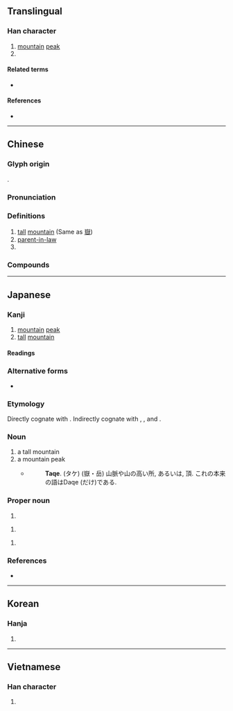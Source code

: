 {{also|嶽}}
{{character info/new}}
==Translingual==

===Han character===
{{Han char|rn=46|rad=山|as=05|sn=8|four=72772|canj=OMU|ids=⿱丘山}}

# [[mountain]] [[peak]]
# {{surname|lang=zh}}

====Related terms====
* {{l|mul|山}}

====References====
* {{Han ref|kx=0309.310|dkj=08001|dj=0609.250|hdz=10767.140|uh=5CB3|ud=23731|bh=A9A8|bd=43432}}

----

==Chinese==
{{zh-forms|t2=嶽}}
{{zh-wp|zh:岳姓}}

===Glyph origin===
{{Han etym}}
{{Han compound|丘|山}}.

===Pronunciation===
{{zh-pron
|m=yuè
|c=ngok6
|h=pfs=ngo̍k
|mn=ga̍k
|mc=y
|oc=y
|ma=
|cat=n,pn
}}

===Definitions===
{{zh-hanzi}}

# [[tall]] [[mountain]] (Same as [[嶽]])
# [[parent-in-law]]
# {{surname|lang=zh}}

===Compounds===
{{zh-der|岳母|岳父|岳飞|五岳}}

----

==Japanese==
{{ja-kanji forms|岳|嶽}}

===Kanji===
{{ja-kanji|grade=c|rs=山05|kyu=嶽}}

# [[mountain]] [[peak]]
# [[tall]] [[mountain]]

====Readings====
{{ja-readings
|on=がく
|kun=たけ-
|nanori=たける
}}

===Alternative forms===
* {{l|ja|嶽}}

===Etymology===
{{ja-kanjitab|たけ|yomi=k}}
{{ja-kanjitab|がく|yomi=o}}
Directly cognate with {{m|ja|丈|tr=take||height}}. Indirectly cognate with {{m|ja|高|tr=taka||height}}, {{m|ja|高い|tr=takai||high}}, and {{m|ja|長ける|tr=takeru||to be high}}.

===Noun===
{{ja-noun|たけ}}

# a tall mountain
# a mountain peak
#* {{RQ:Nippo Jisho|612}}
#*: '''Taqe'''. (タケ) (嶽・岳) 山脈や山の高い所, あるいは, 頂. これの本来の語はDaqe (だけ)である.

===Proper noun===
{{ja-pos|たけし|proper}}

# {{given name|male|lang=ja|sort=たけし}}

{{ja-pos|たける|proper}}

# {{given name|male|lang=ja|sort=たける}}

{{ja-pos|がく|proper}}

# {{given name|male|lang=ja}}

===References===
* {{R:Nippo Jisho}}

----

==Korean==

===Hanja===
{{ko-hanja|hangeul=악|rv=ak|mr=ak}}

# {{defn|lang=ko|sort=山05}}

----

==Vietnamese==

===Han character===
{{vi-hantu|[[nhạc]]|rs=山05}}

# {{defn|lang=vi|sort=山05}}